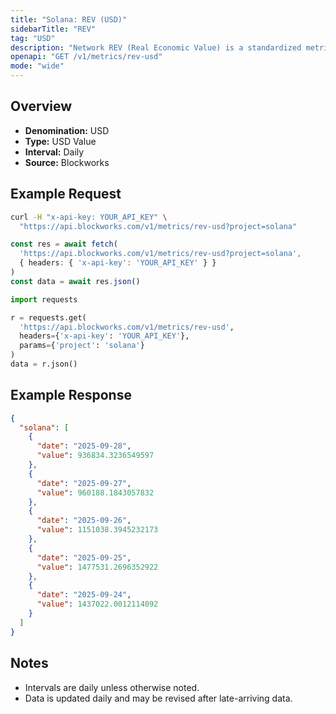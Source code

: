 ```yaml
---
title: "Solana: REV (USD)"
sidebarTitle: "REV"
tag: "USD"
description: "Network REV (Real Economic Value) is a standardized metric that tracks blockchain value accrual generated by user activity. REV consists of both in-protocol transaction fees and out-of-protocol tips that users pay for transaction execution, so it measures the monetary demand to transact onchain."
openapi: "GET /v1/metrics/rev-usd"
mode: "wide"
---
```


## Overview

- **Denomination:** USD
- **Type:** USD Value
- **Interval:** Daily
- **Source:** Blockworks

## Example Request

<CodeGroup>

```bash cURL
curl -H "x-api-key: YOUR_API_KEY" \
  "https://api.blockworks.com/v1/metrics/rev-usd?project=solana"
```

```typescript TypeScript
const res = await fetch(
  'https://api.blockworks.com/v1/metrics/rev-usd?project=solana',
  { headers: { 'x-api-key': 'YOUR_API_KEY' } }
)
const data = await res.json()
```

```python Python
import requests

r = requests.get(
  'https://api.blockworks.com/v1/metrics/rev-usd',
  headers={'x-api-key': 'YOUR_API_KEY'},
  params={'project': 'solana'}
)
data = r.json()
```

</CodeGroup>

## Example Response

```json
{
  "solana": [
    {
      "date": "2025-09-28",
      "value": 936834.3236549597
    },
    {
      "date": "2025-09-27",
      "value": 960188.1843057832
    },
    {
      "date": "2025-09-26",
      "value": 1151038.3945232173
    },
    {
      "date": "2025-09-25",
      "value": 1477531.2696352922
    },
    {
      "date": "2025-09-24",
      "value": 1437022.0012114092
    }
  ]
}
```

## Notes
- Intervals are daily unless otherwise noted.
- Data is updated daily and may be revised after late-arriving data.